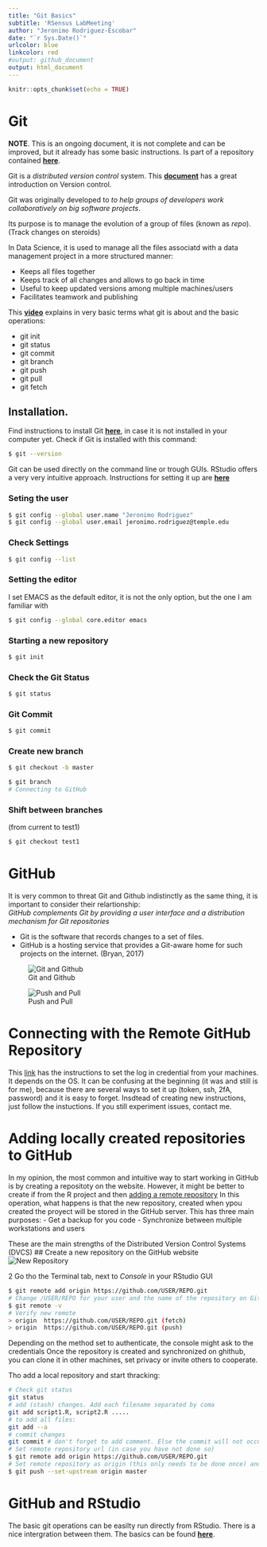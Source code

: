 ```yaml
---
title: "Git Basics"
subtitle: 'RSensus LabMeeting'
author: "Jeronimo Rodriguez-Escobar"
date: "`r Sys.Date()`"
urlcolor: blue
linkcolor: red
#output: github_document
output: html_document
---
```


```r
knitr::opts_chunk$set(echo = TRUE)
```

# Git 
**NOTE**. This is an ongoing document, it is not complete and can be improved, but it already has some basic instructions. Is part of a repository contained [**here**](https://github.com/Cumaribo/tutorials). 

Git is a *distributed version control* system. 
This [**document**](https://www.google.com/url?sa=t&rct=j&q=&esrc=s&source=web&cd=&cad=rja&uact=8&ved=2ahUKEwjvhMWpo__7AhX4mXIEHem0DU4QFnoECA8QAQ&url=https%3A%2F%2Fpeerj.com%2Fpreprints%2F3159.pdf&usg=AOvVaw1G8aYNwj329N3GzC7pBSOQ) 
has a great introduction on Version control. 
 
Git was originally developed to *to help groups of developers work collaboratively on big software projects*.

Its purpose is to manage the evolution of a group of files (known as *repo*). (Track changes on steroids)

In Data Science, it is used to manage all the files associatd with a data management project in a more structured manner:

* Keeps all files together
* Keeps track of all changes and allows to go back in time
* Useful to keep updated versions among multiple machines/users
* Facilitates teamwork and publishing

This [**video**](https://www.youtube.com/watch?v=USjZcfj8yxE) explains in very basic terms what git is about and the basic operations:

* git init
* git status
* git commit
* git branch
* git push 
* git pull
* git fetch


## Installation. 
Find instructions to install Git [**here**](https://github.com/git-guides/install-git), in case it is not installed in your computer yet.  Check if Git is installed with this command:
```bash
$ git --version
``` 

Git can be used directly on the command line or trough GUIs. RStudio offers a very very intuitive approach. Instructions for setting it up are [**here**](https://support.posit.co/hc/en-us/articles/200532077) 


### Seting the user
```bash
$ git config --global user.name "Jeronimo Rodriguez"
$ git config --global user.email jeronimo.rodriguez@temple.edu
```
### Check Settings
```bash
$ git config --list
```

### Setting the editor
I set EMACS as the default editor, it is not the only option, but the one I am familiar with

```bash
$ git config --global core.editor emacs
```

### Starting a new repository

```bash
$ git init
``` 

### Check the Git Status
```bash
$ git status
``` 

### Git Commit
```bash
$ git commit
``` 
### Create new branch
```bash
$ git checkout -b master
``` 
```bash
$ git branch
# Connecting to GitHub
```
### Shift between branches
(from current to test1)
```bash
$ git checkout test1
``` 


# GitHub 
It is very common to threat Git and Github indistinctly as the same thing, it is important to consider their relartionship:  
*GitHub complements Git by providing a user interface and a distribution mechanism for Git repositories*

* Git is the software that records changes to a set of files. 
* GitHub is a hosting service that provides a Git-aware home for such projects on the internet. (Bryan, 2017)

![Git and Github](Images_rmd/img_git1.jpg)


![Push and Pull](Images_rmd/img_git2.jpg)

# Connecting with the Remote GitHub Repository 
This [link](https://docs.github.com/en/get-started/getting-started-with-git/caching-your-github-credentials-in-git) has the instructions to set the log in credential from your machines. It depends on the OS. It can be confusing at the beginning (it was and still is for me), because there are several ways to set it up (token, ssh, 2fA, password) and it is easy to forget. Insdtead of creating new instructions, just follow the instuctions. If you still experiment issues, contact me.

# Adding locally created repositories to GitHub

In my opinion, the most common and intuitive way to start working in GitHub is by creating a repositoty on the website. However, it might be better to create if from the R project and then [adding a remote repository](https://docs.github.com/en/get-started/getting-started-with-git/managing-remote-repositories)
In this operation, what happens is that the new repository, created when ypou created the proyect will be stored in the GitHub server. This has three main purposes: 
- Get a backup for you code
- Synchronize between multiple workstations and users

These are the main strengths of the Distributed Version Control Systems (DVCS) 
##  Create a new repository on the GitHub website
![New Repository](Images_rmd/new_repoGH.png)

2 Go tho the Terminal tab, next to *Console* in your RStudio GUI

```bash
$ git remote add origin https://github.com/USER/REPO.git
# Change /USER/REPO for your user and the name of the repository on GitHub 
$ git remote -v
# Verify new remote
> origin  https://github.com/USER/REPO.git (fetch)
> origin  https://github.com/USER/REPO.git (push)
``` 
Depending on the method set to authenticate, the console might ask to the credentials
Once the repository is created and synchronized on ghithub, you can clone it in other machines, set privacy or invite others to cooperate.


Tho add a local repository and start thracking:
```bash
# Check git status
git status
# add (stash) changes. Add each filename separated by coma
git add script1.R, script2.R .....
# to add all files:
git add --a
# commit changes
git commit # don't forget to add comment. Else the commit will not occur. Make sure to include meaningful comments here, this is key to be track, check advances.
# Set remote repository url (in case you have not done so)
$ git remote add origin https://github.com/USER/REPO.git
# Set remote repository as origin (this only needs to be done once) and push to remote
$ git push --set-upstream origin master
``` 
# GitHub and RStudio

The basic git operations can be easilty run directly from RStudio. There is a nice intergration between them. The basics can be found [**here**](https://resources.github.com/github-and-rstudio/).
